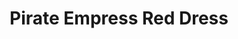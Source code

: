---
title: "Pirate Empress Red Dress"
meta_title: "Pirate Empress Red Dress craft"
description: "Craft de Pirate Empress Red Dress"
rank: "a"
draft: false
name: "Pirate Empress Red Dress"
recipe_img: "https://wiki.pokexgames.com/images/c/c5/Pirate_Empress_Red_Dress.png"
level: 91
craft_time: 216000
result: 1
value_npc: 1
ingredients:
  - name: "Silk"
    quantity: 40
    item_img: "https://wiki.pokexgames.com/images/e/e0/Silk.PNG"
    value_npc: 1
  - name: "Ice Bra"
    quantity: 25
    item_img: "https://wiki.pokexgames.com/images/3/3e/Ice_Bra.png"
    value_npc: 1
  - name: "Snake Tail"
    quantity: 5
    item_img: "https://wiki.pokexgames.com/images/6/6c/Snake_Tail.png"
    value_npc: 1
  - name: "Poisonous Tail"
    quantity: 250
    item_img: "https://wiki.pokexgames.com/images/8/82/Poisonous_Tail.png"
    value_npc: 1
  - name: "Red Dye"
    quantity: 20
    item_img: "https://wiki.pokexgames.com/images/c/c1/Red_Dye.png"
    value_npc: 1
  - name: "Diamond"
    quantity: 2
    item_img: "https://wiki.pokexgames.com/images/e/ea/Diamond.png"
    value_npc: 1
  - name: "Refined Fashion Point"
    quantity: 12
    item_img: "https://wiki.pokexgames.com/images/6/69/Refined_Fashion_Point.png"
    value_npc: 1
---